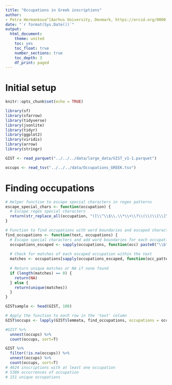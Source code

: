 ```yaml
---
title: "Occupations in Greek inscriptions"
author: 
- Petra Hermankova^[Aarhus University, Denmark, https://orcid.org/0000-0002-6349-0540]
date: "`r format(Sys.Date())`"
output:
  html_document:
    theme: united
    toc: yes
    toc_float: true
    number_sections: true
    toc_depth: 3
    df_print: paged
---
```


# Initial setup

```r
knitr::opts_chunk$set(echo = TRUE)

library(sf)
library(sfarrow)
library(tidyverse)
library(jsonlite)
library(tidyr)
library(ggplot2)
library(viridis)
library(arrow)
library(stringr)
```

```r
GIST <- read_parquet("../../../data/large_data/GIST_v1-1.parquet")

occups <- read_tsv("../../../data/Occupations_GREEK.tsv")

```

# Finding occupations

```r
# Helper function to escape special characters in regex patterns
escape_special_chars <- function(occupation) {
  # Escape regex special characters
  return(str_replace_all(occupation, "([\\^\\$\\.\\*\\+\\?\\(\\)\\[\\]\\{\\}\\|])", "\\\\\\1"))
}

# Function to find occupations with word boundaries and escaped characters
find_occupations <- function(text, occupations) {
  # Escape special characters and add word boundaries for each occupation
  occupations_escaped <- sapply(occupations, function(occ) paste0("\\b", escape_special_chars(occ), "\\b"))
  
  # Check for matches of each escaped occupation within the text
  matches <- occupations[sapply(occupations_escaped, function(occ_pattern) str_detect(text, occ_pattern))]
  
  # Return unique matches or NA if none found
  if (length(matches) == 0) {
    return(NA)
  } else {
    return(unique(matches))
  }
}


```

```r
GISTsample <- head(GIST, 100)
```


```r
# Apply the function to each row in the 'text' column
GIST$occups <- lapply(GIST$lemmata, find_occupations, occupations = occups$Term)

#GIST %>%
  unnest(occups) %>%
  count(occups, sort=T)

```
```r
GIST %>% 
  filter(!is.na(occups)) %>% 
  unnest(occups) %>% 
  count(occups, sort=T)
# 4624 inscriptions with at least one occupation
# 5389 occurrences of occupation
# 151 unique occupations
```


